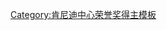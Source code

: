 {{Navbox 
| name      = 肯尼迪中心荣誉奖2000年代获奖人
| title     = [[肯尼迪中心荣誉奖]]获奖人（2000年代）
| state = {{{state|autocollapse}}}
| bodyclass = hlist

| group1 = 2000
| list1  = 
* {{le|米凯亚·巴瑞辛尼科夫|Mikhail Baryshnikov}}
* [[查克·贝里]]
* [[普拉西多·多明哥]]
* [[克林·伊斯威特]]
* [[安吉拉·蘭斯伯里]]
| group2 = 2001
| list2  = 
* [[朱莉·安德鲁斯]]
* [[范·克莱本]]
* [[昆西·琼斯]]
* [[杰克·尼科尔森]]
* [[卢奇亚诺·帕瓦罗蒂]]
| group3 = 2002
| list3  = 
* {{le|詹姆斯·厄尔·琼斯|James Earl Jones}}
* [[詹姆斯·莱文]]
* [[奇塔·里韦拉]]
* [[保罗·西蒙]]
* [[伊丽莎白·泰勒]]
| group4 = 2003
| list4  = 
* [[詹姆斯·布朗]]
* [[卡萝尔·伯内特]]
* {{le|洛蕾塔·林恩|Loretta Lynn}}
* [[迈克·尼科尔斯]]
* [[伊扎克·帕尔曼]]
| group5 = 2004
| list5  = 
* [[沃伦·比蒂]]
* {{le|奥西·戴维斯|Ossie Davis}}和[[鲁比·迪伊]]
* [[艾爾頓·約翰]]
* [[瓊·蘇瑟蘭]]
* [[約翰·威廉斯]]
| group6 = 2005
| list6  = 
* [[托尼·班内特]]
* {{le|苏珊娜·法瑞尔|Suzanne Farrell}}
* [[朱莉·哈里斯 (演员)|朱莉·哈里斯]]
* [[勞勃·瑞福]]
* [[蒂娜·特纳]]
| group7 = 2006
| list7  = 
* [[祖宾·梅塔]]
* [[桃莉·巴頓]]
* [[史摩基·羅賓森]]
* [[斯蒂芬·斯皮尔伯格]]
* [[安德鲁·劳埃德·韦伯]]
| group8 = 2007
| list8  = 
* {{le|莱昂·弗莱舍|Leon Fleisher}}
* [[史提夫·馬丁]]
* [[戴安娜·罗斯]]
* [[马丁·斯科塞斯]]
* [[布赖恩·威尔逊]]
| group9 = 2008
| list9  = 
* [[摩根·弗里曼]]
* [[乔治·琼斯]]
* [[芭芭拉·史翠珊]]
* {{le|特怀拉·萨普|Twyla Tharp}}
* [[皮特·汤申德]]和[[罗杰·多特里]]
| group10 = 2009
| list10  = 
* [[梅尔·布鲁克斯]]
* [[戴夫·布鲁贝克]]
* {{le|格蕾丝·邦布里|Grace Bumbry}}
* [[罗伯特·德尼罗]]
* [[布鲁斯·斯普林斯廷]]
| below      = {{肯尼迪中心荣誉奖页脚}}
}}<noinclude>
{{collapsible option}}
[[Category:肯尼迪中心荣誉奖得主模板]]
</noinclude>